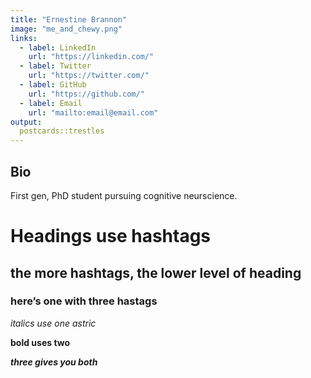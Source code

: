 ```yaml
---
title: "Ernestine Brannon"
image: "me_and_chewy.png"
links:
  - label: LinkedIn
    url: "https://linkedin.com/"
  - label: Twitter
    url: "https://twitter.com/"
  - label: GitHub
    url: "https://github.com/"
  - label: Email
    url: "mailto:email@email.com"
output:
  postcards::trestles
---
```

 
## Bio

First gen, PhD student pursuing cognitive neurscience.

# Headings use hashtags

## the more hashtags, the lower level of heading

### here's one with three hastags

*italics use one astric*

**bold uses two**

***three gives you both***
